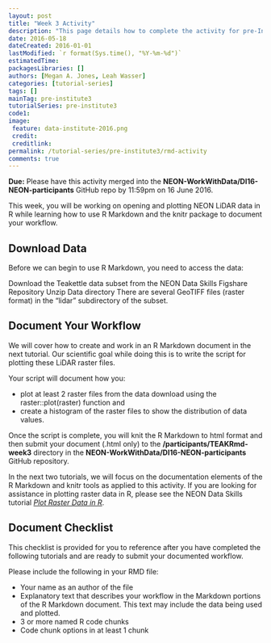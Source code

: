 ```yaml
---
layout: post
title: "Week 3 Activity"
description: "This page details how to complete the activity for pre-Institute week 3."
date: 2016-05-18
dateCreated: 2016-01-01
lastModified: `r format(Sys.time(), "%Y-%m-%d")`
estimatedTime: 
packagesLibraries: []
authors: [Megan A. Jones, Leah Wasser]
categories: [tutorial-series]
tags: []
mainTag: pre-institute3
tutorialSeries: pre-institute3
code1: 
image:
 feature: data-institute-2016.png
 credit:
 creditlink:
permalink: /tutorial-series/pre-institute3/rmd-activity
comments: true
---
```



**Due:** Please have this activity merged into the 
**NEON-WorkWithData/DI16-NEON-participants** GitHub repo by 11:59pm on 
16 June 2016.

This week, you will be working on opening and plotting NEON LiDAR data in R 
while learning how to use R Markdown and the knitr package to document your 
workflow. 

## Download Data 
Before we can begin to use R Markdown, you need to access the data: 

Download the Teakettle data subset from the NEON Data Skills Figshare Repository
Unzip 
Data directory 
There are several GeoTIFF files (raster format) in the “lidar” subdirectory of the subset. 


## Document Your Workflow
We will cover how to create and work in an R Markdown document in the next 
tutorial. Our scientific goal while doing this is to write the script for 
plotting these LiDAR raster files. 

Your script will document how you:

* plot at least 2 raster files from the data download using the raster::plot(raster) function and 
* create a histogram of the raster files to show the distribution of data values.

Once the script is complete, you will knit the R Markdown to html format and 
then submit your document (.html only) to the **/participants/TEAKRmd-week3** 
directory in the **NEON-WorkWithData/DI16-NEON-participants** GitHub repository. 

In the next two tutorials, we will focus on the documentation elements of the R 
Markdown and knitr tools as applied to this activity. If you are looking for 
assistance in plotting raster data in R, please see the NEON Data Skills tutorial 
<a href="(http://neondataskills.org/R/Plot-Rasters-In-R/)" target="_blank">*Plot Raster Data in R*</a>. 

## Document Checklist
This checklist is provided for you to reference after you have completed the 
following tutorials and are ready to submit your documented workflow. 

Please include the following in your RMD file:

* Your name as an author of the file
* Explanatory text that describes your workflow in the Markdown portions of the 
R Markdown document. This text may include the data being used and plotted.
* 3 or more named R code chunks
* Code chunk options in at least 1 chunk
